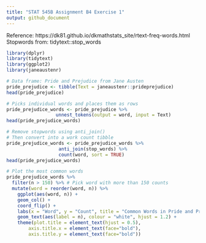 ```yaml
---
title: "STAT 545B Assignment B4 Exercise 1"
output: github_document
---
```


Reference: https://dk81.github.io/dkmathstats_site/rtext-freq-words.html
Stopwords from: tidytext::stop_words

```r
library(dplyr)
library(tidytext)
library(ggplot2)
library(janeaustenr)
```

```r
# Data frame: Pride and Prejudice from Jane Austen
pride_prejudice <- tibble(Text = janeaustenr::prideprejudice)
head(pride_prejudice)
```

```r
# Picks individual words and places them as rows
pride_prejudice_words <- pride_prejudice %>% 
                  unnest_tokens(output = word, input = Text) 
head(pride_prejudice_words)
```

```r
# Remove stopwords using anti_join()
# Then convert into a work count tibble
pride_prejudice_words <- pride_prejudice_words %>%
                   anti_join(stop_words) %>% 
                   count(word, sort = TRUE)
head(pride_prejudice_words)
```

```r
# Plot the most common words
pride_prejudice_words %>% 
  filter(n > 150) %>% # Pick word with more than 150 counts
  mutate(word = reorder(word, n)) %>% 
    ggplot(aes(word, n)) + 
    geom_col() +
    coord_flip() +
    labs(x = "Word", y = "Count", title = "Common Words in Pride and Prejudice") +
    geom_text(aes(label = n), colour = "white", hjust = 1.2) +
    theme(plot.title = element_text(hjust = 0.5), 
        axis.title.x = element_text(face="bold"),
        axis.title.y = element_text(face="bold"))
```

